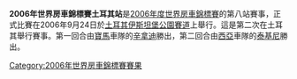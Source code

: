 {{Unreferenced|time=2012-03-19T09:33:11+00:00 }}

'''2006年世界房車錦標賽土耳其站'''是[[2006年度世界房車錦標賽|2006年度世界房車錦標賽]]的第八站賽事，正式比賽在2006年9月24日於[[土耳其|土耳其]][[伊斯坦堡公園賽道|伊斯坦堡公園賽道]]上舉行。這是第二次在土耳其舉行賽事。第一回合由[[寶馬|寶馬]]車隊的[[辛拿迪|辛拿迪]]勝出，第二回合由[[西亞|西亞]]車隊的[[泰基尼|泰基尼]]勝出。

{{WTCC-stub}}

{{WTCC race
|Name_of_race=世界房車錦標賽土耳其站
|Year_of_race=2006
|Previous_race_in_season=[[2006年世界房車錦標賽智利站|2006年世界房車錦標賽智利站]]
|Next_race_in_season=[[2006年世界房車錦標賽西班牙站|2006年世界房車錦標賽西班牙站]]
|Previous_year's_race=[[2005年世界房車錦標賽土耳其站|2005年世界房車錦標賽土耳其站]]
|Next_year's_race=無
}}

[[Category:2006年世界房車錦標賽賽果|Category:2006年世界房車錦標賽賽果]]